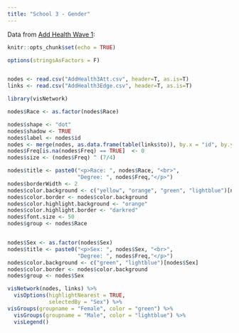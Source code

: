 ```yaml
---
title: "School 3 - Gender"
---
```


Data from <a href = "http://www.cpc.unc.edu/projects/addhealth">Add Health Wave 1</a>:

```r
knitr::opts_chunk$set(echo = TRUE)
```

```r
options(stringsAsFactors = F)


nodes <- read.csv("AddHealth3Att.csv", header=T, as.is=T)
links <- read.csv("AddHealth3Edge.csv", header=T, as.is=T)

library(visNetwork)

nodes$Race <- as.factor(nodes$Race)

nodes$shape <- "dot"
nodes$shadow <- TRUE
nodes$label <- nodes$id
nodes <- merge(nodes, as.data.frame(table(links$to)), by.x = "id", by.y = "Var1", all.x = TRUE)
nodes$Freq[is.na(nodes$Freq) == TRUE]  <- 0
nodes$size <- (nodes$Freq) ^ (7/4)

nodes$title <- paste0("<p>Race: ", nodes$Race, "<br>",
                      "Degree: ", nodes$Freq,"</p>")
nodes$borderWidth <- 2
nodes$color.background <- c("yellow", "orange", "green", "lightblue")[nodes$Race]
nodes$color.border <- nodes$color.background
nodes$color.highlight.background <- "orange"
nodes$color.highlight.border <- "darkred"
nodes$font.size <- 50
nodes$group <- nodes$Race


nodes$Sex <- as.factor(nodes$Sex)
nodes$title <- paste0("<p>Sex: ", nodes$Sex, "<br>",
                      "Degree: ", nodes$Freq,"</p>")
nodes$color.background <- c("green", "lightblue")[nodes$Sex]
nodes$color.border <- nodes$color.background
nodes$group <- nodes$Sex

visNetwork(nodes, links) %>%
  visOptions(highlightNearest = TRUE, 
             selectedBy = "Sex") %>%
visGroups(groupname = "Female", color = "green") %>%  
  visGroups(groupname = "Male", color = "lightblue") %>%  
  visLegend()
```
